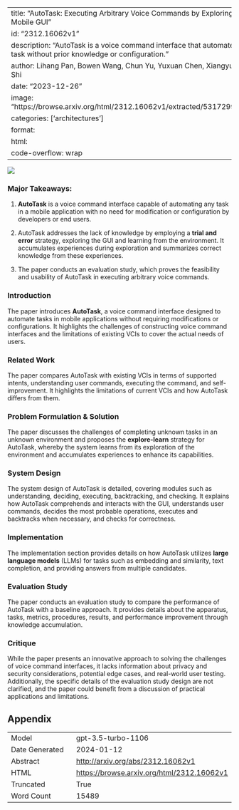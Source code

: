 
---
title: "AutoTask: Executing Arbitrary Voice Commands by Exploring and Learning from Mobile GUI"
id: "2312.16062v1"
description: "AutoTask is a voice command interface that automates any mobile app task without prior knowledge or configuration."
author: Lihang Pan, Bowen Wang, Chun Yu, Yuxuan Chen, Xiangyu Zhang, Yuanchun Shi
date: "2023-12-26"
image: "https://browse.arxiv.org/html/2312.16062v1/extracted/5317299/imgs/pipeline.png"
categories: ['architectures']
format:
  html:
    code-overflow: wrap
---

![](https://browse.arxiv.org/html/2312.16062v1/extracted/5317299/imgs/pipeline.png)

### Major Takeaways:

1. **AutoTask** is a voice command interface capable of automating any task in a mobile application with no need for modification or configuration by developers or end users.

2. AutoTask addresses the lack of knowledge by employing a **trial and error** strategy, exploring the GUI and learning from the environment. It accumulates experiences during exploration and summarizes correct knowledge from these experiences.

3. The paper conducts an evaluation study, which proves the feasibility and usability of AutoTask in executing arbitrary voice commands.

### Introduction
The paper introduces **AutoTask**, a voice command interface designed to automate tasks in mobile applications without requiring modifications or configurations. It highlights the challenges of constructing voice command interfaces and the limitations of existing VCIs to cover the actual needs of users.

### Related Work
The paper compares AutoTask with existing VCIs in terms of supported intents, understanding user commands, executing the command, and self-improvement. It highlights the limitations of current VCIs and how AutoTask differs from them.

### Problem Formulation & Solution
The paper discusses the challenges of completing unknown tasks in an unknown environment and proposes the **explore-learn** strategy for AutoTask, whereby the system learns from its exploration of the environment and accumulates experiences to enhance its capabilities.

### System Design
The system design of AutoTask is detailed, covering modules such as understanding, deciding, executing, backtracking, and checking. It explains how AutoTask comprehends and interacts with the GUI, understands user commands, decides the most probable operations, executes and backtracks when necessary, and checks for correctness.

### Implementation
The implementation section provides details on how AutoTask utilizes **large language models** (LLMs) for tasks such as embedding and similarity, text completion, and providing answers from multiple candidates.

### Evaluation Study
The paper conducts an evaluation study to compare the performance of AutoTask with a baseline approach. It provides details about the apparatus, tasks, metrics, procedures, results, and performance improvement through knowledge accumulation.

### Critique
While the paper presents an innovative approach to solving the challenges of voice command interfaces, it lacks information about privacy and security considerations, potential edge cases, and real-world user testing. Additionally, the specific details of the evaluation study design are not clarified, and the paper could benefit from a discussion of practical applications and limitations.

## Appendix

|          |          |
|----------|----------|
| Model     | gpt-3.5-turbo-1106       |
| Date Generated     | 2024-01-12       |
| Abstract | [http://arxiv.org/abs/2312.16062v1](http://arxiv.org/abs/2312.16062v1)        |
| HTML     | [https://browse.arxiv.org/html/2312.16062v1](https://browse.arxiv.org/html/2312.16062v1)       |
| Truncated       | True       |
| Word Count       | 15489       |